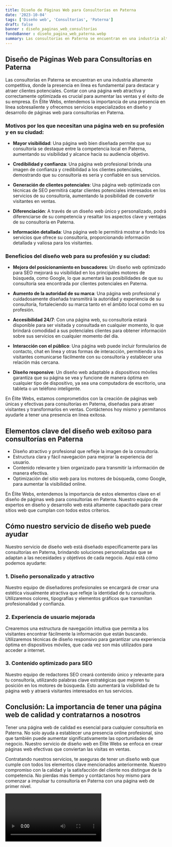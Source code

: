 ```yaml
---
title: Diseño de Páginas Web para Consultorías en Paterna
date: '2023-10-04'
tags: ['Diseño web', 'Consultorías', 'Paterna']
draft: false
banner : diseño_paginas_web_consultorías
fondoBanner : diseño_pagina_web_paterna.webp
summary: Las consultorías en Paterna se encuentran en una industria altamente competitiva, donde la presencia en línea es fundamental para destacar y atraer clientes potenciales. Contar con una página web atractiva y correctamente optimizada es crucial para aumentar las ventas y el éxito de su empresa. En Élite Webs, entendemos la importancia de una presencia en línea sobresaliente y ofrecemos servicios especializados en diseño y desarrollo de páginas web para consultorías en Paterna.
---
```


## Diseño de Páginas Web para Consultorías en Paterna

Las consultorías en Paterna se encuentran en una industria altamente competitiva, donde la presencia en línea es fundamental para destacar y atraer clientes potenciales. Contar con una página web atractiva y correctamente optimizada es crucial para aumentar las ventas y el éxito de su empresa. En Élite Webs, entendemos la importancia de una presencia en línea sobresaliente y ofrecemos servicios especializados en diseño y desarrollo de páginas web para consultorías en Paterna.

### Motivos por los que necesitan una página web en su profesión y en su ciudad:

- **Mayor visibilidad**: Una página web bien diseñada permite que su consultoría se destaque entre la competencia local en Paterna, aumentando su visibilidad y alcance hacia su audiencia objetivo.

- **Credibilidad y confianza**: Una página web profesional brinda una imagen de confianza y credibilidad a los clientes potenciales, demostrando que su consultoría es seria y confiable en sus servicios.

- **Generación de clientes potenciales**: Una página web optimizada con técnicas de SEO permitirá captar clientes potenciales interesados en los servicios de su consultoría, aumentando la posibilidad de convertir visitantes en ventas.

- **Diferenciación**: A través de un diseño web único y personalizado, podrá diferenciarse de su competencia y resaltar los aspectos clave y ventajas de su consultoría en Paterna.

- **Información detallada**: Una página web le permitirá mostrar a fondo los servicios que ofrece su consultoría, proporcionando información detallada y valiosa para los visitantes.

### Beneficios del diseño web para su profesión y su ciudad:

- **Mejora del posicionamiento en buscadores**: Un diseño web optimizado para SEO mejorará su visibilidad en los principales motores de búsqueda, como Google, lo que aumentará las posibilidades de que su consultoría sea encontrada por clientes potenciales en Paterna.

- **Aumento de la autoridad de su marca**: Una página web profesional y cuidadosamente diseñada transmitirá la autoridad y experiencia de su consultoría, fortaleciendo su marca tanto en el ámbito local como en su profesión.

- **Accesibilidad 24/7**: Con una página web, su consultoría estará disponible para ser visitada y consultada en cualquier momento, lo que brindará comodidad a sus potenciales clientes para obtener información sobre sus servicios en cualquier momento del día.

- **Interacción con el público**: Una página web puede incluir formularios de contacto, chat en línea y otras formas de interacción, permitiendo a los visitantes comunicarse fácilmente con su consultoría y establecer una relación más cercana.

- **Diseño responsive**: Un diseño web adaptable a dispositivos móviles garantiza que su página se vea y funcione de manera óptima en cualquier tipo de dispositivo, ya sea una computadora de escritorio, una tableta o un teléfono inteligente.

En Élite Webs, estamos comprometidos con la creación de páginas web únicas y efectivas para consultorías en Paterna, diseñadas para atraer visitantes y transformarlos en ventas. Contáctenos hoy mismo y permítanos ayudarle a tener una presencia en línea exitosa.

<GifSeo />

<Cta />

## Elementos clave del diseño web exitoso para consultorías en Paterna

- Diseño atractivo y profesional que refleje la imagen de la consultoría.
- Estructura clara y fácil navegación para mejorar la experiencia del usuario.
- Contenido relevante y bien organizado para transmitir la información de manera efectiva.
- Optimización del sitio web para los motores de búsqueda, como Google, para aumentar la visibilidad online.

En Élite Webs, entendemos la importancia de estos elementos clave en el diseño de páginas web para consultorías en Paterna. Nuestro equipo de expertos en diseño y desarrollo web está altamente capacitado para crear sitios web que cumplan con todos estos criterios.

## Cómo nuestro servicio de diseño web puede ayudar

Nuestro servicio de diseño web está diseñado específicamente para las consultorías en Paterna, brindando soluciones personalizadas que se adaptan a las necesidades y objetivos de cada negocio. Aquí está cómo podemos ayudarte:

### 1. Diseño personalizado y atractivo

Nuestro equipo de diseñadores profesionales se encargará de crear una estética visualmente atractiva que refleje la identidad de tu consultoría. Utilizaremos colores, tipografías y elementos gráficos que transmitan profesionalidad y confianza.

### 2. Experiencia de usuario mejorada

Crearemos una estructura de navegación intuitiva que permita a los visitantes encontrar fácilmente la información que están buscando. Utilizaremos técnicas de diseño responsivo para garantizar una experiencia óptima en dispositivos móviles, que cada vez son más utilizados para acceder a internet.

### 3. Contenido optimizado para SEO

Nuestro equipo de redactores SEO creará contenido único y relevante para tu consultoría, utilizando palabras clave estratégicas que mejoren tu posición en los motores de búsqueda. Esto aumentará la visibilidad de tu página web y atraerá visitantes interesados en tus servicios.

## Conclusión: La importancia de tener una página web de calidad y contratarnos a nosotros

Tener una página web de calidad es esencial para cualquier consultoría en Paterna. No solo ayuda a establecer una presencia online profesional, sino que también puede aumentar significativamente las oportunidades de negocio. Nuestro servicio de diseño web en Élite Webs se enfoca en crear páginas web efectivas que conviertan las visitas en ventas.

Contratando nuestros servicios, te aseguras de tener un diseño web que cumple con todos los elementos clave mencionados anteriormente. Nuestro compromiso con la calidad y la satisfacción del cliente nos distingue de la competencia. No pierdas más tiempo y contáctanos hoy mismo para comenzar a impulsar tu consultoría en Paterna con una página web de primer nivel.

<Video />

<CtaBot job='Consultorías' city='Paterna'/>

<Gmaps query='Paterna+españa+maps' />